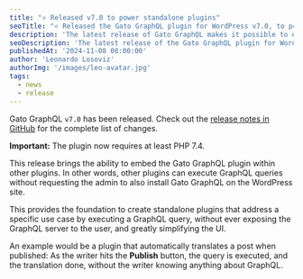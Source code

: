 ```yaml
---
title: "⭐️ Released v7.0 to power standalone plugins"
seoTitle: "⭐️ Released the Gato GraphQL plugin for WordPress v7.0, to power standalone plugins"
description: 'The latest release of Gato GraphQL makes it possible to embed Gato GraphQL in other plugins'
seoDescription: 'The latest release of the Gato GraphQL plugin for WordPress makes it possible to embed Gato GraphQL in other plugins'
publishedAt: '2024-11-08 08:00:00'
author: 'Leonardo Losoviz'
authorImg: '/images/leo-avatar.jpg'
tags:
  - news
  - release
---
```


Gato GraphQL `v7.0` has been released. Check out the [release notes in GitHub](https://github.com/GatoGraphQL/GatoGraphQL/releases/tag/7.0.0) for the complete list of changes.

**Important:** The plugin now requires at least PHP 7.4.

This release brings the ability to embed the Gato GraphQL plugin within other plugins. In other words, other plugins can execute GraphQL queries without requesting the admin to also install Gato GraphQL on the WordPress site.

This provides the foundation to create standalone plugins that address a specific use case by executing a GraphQL query, without ever exposing the GraphQL server to the user, and greatly simplifying the UI.

An example would be a plugin that automatically translates a post when published: As the writer hits the **Publish** button, the query is executed, and the translation done, without the writer knowing anything about GraphQL.
